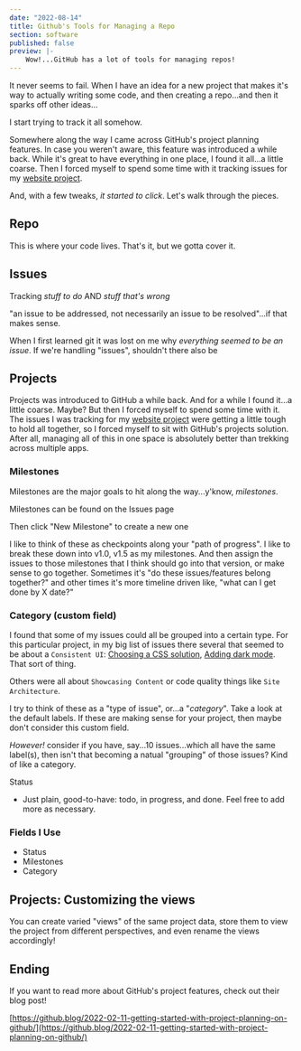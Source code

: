 ```yaml
---
date: "2022-08-14"
title: Github's Tools for Managing a Repo
section: software
published: false
preview: |- 
    Wow!...GitHub has a lot of tools for managing repos!
---
```


It never seems to fail. When I have an idea for a new project that makes it's way to actually writing 
some code, and then creating a repo...and then it sparks off other ideas...

I start trying to track it all somehow.

Somewhere along the way I came across GitHub's project planning features. In case you weren't 
aware, this feature was introduced a while back. While it's great to have everything in one 
place, I found it all...a little coarse. Then I forced myself to spend some time with it tracking 
issues for my [website project](https://github.com/meddlin/rushinglabs-blog/issues). 

And, with a few tweaks, _it started to click_. Let's walk through the pieces.


## Repo

This is where your code lives. That's it, but we gotta cover it.


## Issues

Tracking _stuff to do_ AND _stuff that's wrong_

"an issue to be addressed, not necessarily an issue to be resolved"...if that makes sense.

When I first learned git it was lost on me why _everything seemed to be an issue_. If we're 
handling "issues", shouldn't there also be 


## Projects

Projects was introduced to GitHub a while back. And for a while I found it...a little coarse.
Maybe? But then I forced myself to spend 
some time with it. The issues I was tracking for my [website project](https://github.com/meddlin/rushinglabs-blog/issues) 
were getting a little 
tough to hold all together, so I forced myself to sit with GitHub's projects solution. 
After all, managing all of this in one space is absolutely better than trekking across multiple 
apps.

### Milestones

Milestones are the major goals to hit along the way...y'know, _milestones_.

Milestones can be found on the Issues page

<CenteredImage
    src="https://meddlin-web.s3.us-east-2.amazonaws.com/2022-08-17_github-projects/milestones-issues-page.png"
    width="1340"
    height="381"
    layout="responsive"
    alt="Milestones can be found on GitHub issues page"
/>

Then click "New Milestone" to create a new one

<CenteredImage
    src="https://meddlin-web.s3.us-east-2.amazonaws.com/2022-08-17_github-projects/milestones-new-milestone.png"
    width="1352"
    height="362"
    layout="responsive"
    alt="Issues, then Milestones, then New Milestone"
/>


I like to think of these as checkpoints along your "path of progress". I like to break 
these down into v1.0, v1.5 as my milestones. And then assign the issues to those milestones that 
I think should go into that version, or make sense to go together. Sometimes it's "do these 
issues/features belong together?" and other times it's more timeline driven like, "what can 
I get done by X date?"



### Category (custom field)

I found that some of my issues could all be grouped into a certain type. For this particular project, in my big 
list of issues there several that seemed to be about a `Consistent UI`: [Choosing a CSS solution](https://github.com/meddlin/rushinglabs-blog/issues/95), 
[Adding dark mode](https://github.com/meddlin/rushinglabs-blog/issues/63). That sort of thing.

Others were all about `Showcasing Content` or code quality things like `Site Architecture`.

I try to think of these as a "type of issue", or...a "_category_". Take a look at the default labels.
If these are making sense for your project, then maybe don't consider this custom field.

_However!_ consider if you have, say...10 issues...which all have the same label(s), then isn't 
that becoming a natual "grouping" of those issues? Kind of like a category.

Status 

- Just plain, good-to-have: todo, in progress, and done. Feel free to add more as necessary.

### Fields I Use

- Status
- Milestones
- Category


## Projects: Customizing the views 

You can create varied "views" of the same project data, store them to view the project from different 
perspectives, and even rename the views accordingly!

<CenteredImage
    src="https://meddlin-web.s3.us-east-2.amazonaws.com/2022-08-17_github-projects/project-view-01.png"
    width="1104"
    height="267"
    layout="responsive"
    alt="GitHub projects table view. All issues displayed in a table."
/>

<CenteredImage
    src="https://meddlin-web.s3.us-east-2.amazonaws.com/2022-08-17_github-projects/project-view-02.png"
    width="1264"
    height="351"
    layout="responsive"
    alt="GitHub projects board view. All issues displayed in a kanban-style board."
/>

## Ending

If you want to read more about GitHub's project features, check out their 
blog post!

[https://github.blog/2022-02-11-getting-started-with-project-planning-on-github/](https://github.blog/2022-02-11-getting-started-with-project-planning-on-github/)